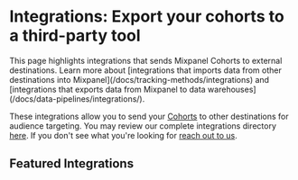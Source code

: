 
# Integrations: Export your cohorts to a third-party tool

<Callout type="info">
This page highlights integrations that sends Mixpanel Cohorts to external destinations. Learn more about [integrations that imports data from other destinations into Mixpanel](/docs/tracking-methods/integrations) and [integrations that exports data from Mixpanel to data warehouses](/docs/data-pipelines/integrations/).
</Callout>

These integrations allow you to send your [Cohorts](docs/users/cohorts) to other destinations for audience targeting. You may review our complete integrations directory [here](https://mixpanel.com/partners/integrations). If you don't see what you're looking for [reach out to us](https://mixpanel.com/get-support).

## Featured Integrations
<Cards>
  <Card icon title="Airship" href="/docs/cohort-sync/integrations/airship" />
  <Card icon title="Appcues" href="/docs/cohort-sync/integrations/appcues" />
  <Card icon title="Apptimize" href="/docs/cohort-sync/integrations/apptimize" />
  <Card icon title="Braze" href="/docs/cohort-sync/integrations/braze" />
  <Card icon title="Chameleon" href="/docs/cohort-sync/integrations/chameleon" />
  <Card icon title="CleverTap" href="/docs/cohort-sync/integrations/clevertap" />
  <Card icon title="Facebook Ads" href="/docs/cohort-sync/integrations/facebook-ads" />
  <Card icon title="Google Ads" href="/docs/cohort-sync/integrations/google-ads" /> 
  <Card icon title="Insider" href="/docs/cohort-sync/integrations/insider" />
  <Card icon title="Intercom" href="https://www.intercom.com/help/en/articles/299-import-your-mixpanel-contacts" />
  <Card icon title="Iterable" href="/docs/cohort-sync/integrations/iterable" />
  <Card icon title="Kameleoon" href="/docs/cohort-sync/integrations/kameleoon" />
  <Card icon title="Leanplum" href="/docs/cohort-sync/integrations/leanplum" />
  <Card icon title="Mailchimp" href="/docs/cohort-sync/integrations/mailchimp" />
  <Card icon title="Marketo" href="/docs/cohort-sync/integrations/marketo" />
  <Card icon title="MoEngage" href="/docs/cohort-sync/integrations/moengage" />
  <Card icon title="OneSignal" href="/docs/cohort-sync/integrations/onesignal" />
  <Card icon title="Salesforce Marketing Cloud" href="/docs/cohort-sync/integrations/salesforce-marketing-cloud" />
  <Card icon title="Segment" href="/docs/cohort-sync/integrations/Segment" />
  <Card icon title="Taplytics" href="/docs/cohort-sync/integrations/taplytics" />
  <Card icon title="VWO" href="/docs/cohort-sync/integrations/vwo" />
  <Card icon title="WebEngage" href="/docs/cohort-sync/integrations/webengage" />
  <Card icon title="Xtremepush" href="/docs/cohort-sync/integrations/xtremepush" />
</Cards>
